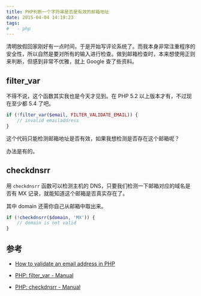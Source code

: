 ```yaml
---
title: PHP判断一个字符串是否是有效的邮箱地址
date: 2015-04-04 14:19:23
tags:
#   - php
---
```


清明放假回家刚好有一点时间，于是开始写评论系统了。而我本身非常注重程序的安全性，所以自然是要对所有的输入进行检查。做到邮箱检查时，本来想使用正则来判断，但感到非常不优雅，就上 Google 查了些资料。<!--more-->

## filter_var

不得不说，这个函数其实我也是今天才见到。在 PHP 5.2 以上版本才有，不过现在至少都 5.4 了吧。

```php
if (!filter_var($email, FILTER_VALIDATE_EMAIL)) {
    // invalid emailaddress
}
```

这个代码只能检测邮箱地址是否有效，如果我想检测是否存在这个邮箱呢？

办法是有的。

## checkdnsrr

用 `checkdnsrr` 函数可以检测主机的 DNS，只要我们检测一下邮箱对应的域名是否有 MX 记录，就能知道这个邮箱是否真实存在了。

其中 domain 还需你自己从邮箱中取出来。

```php
if (!checkdnsrr($domain, 'MX')) {
    // domain is not valid
}
```

## 参考

- [How to validate an email address in PHP](https://stackoverflow.com/questions/12026842/how-to-validate-an-email-address-in-php)

- [PHP: filter_var - Manual](http://php.net/manual/en/function.filter-var.php)

- [PHP: checkdnsrr - Manual](http://php.net/manual/en/function.checkdnsrr.php)
